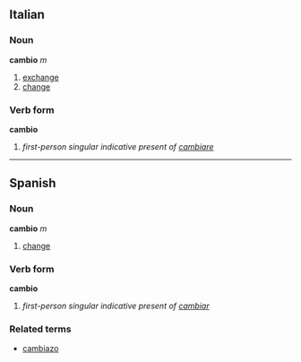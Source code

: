 ==Italian==
===Noun===
'''cambio''' ''m''

# [[exchange]]
# [[change]]

===Verb form===
'''cambio'''

# ''first-person singular indicative present of [[cambiare]]''

----

==Spanish==
===Noun===
'''cambio''' ''m''

# [[change]]

===Verb form===
'''cambio'''

# ''first-person singular indicative present of [[cambiar]]''

===Related terms===
*[[cambiazo]]